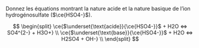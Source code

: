 ::: {.Exercise data-latex=""}

Donnez les équations montrant la nature acide et la nature basique de l'ion hydrogénosulfate ($\ce{HSO4-}$).

\vspace{\stretch{1}}

:::

::: {.Answer data-latex=""}

$$
\begin{split}
  \ce{$\underset{\text{acide}}{\ce{HSO4-}}$ + H2O <=> SO4^{2-} + H3O+} \\
  \ce{$\underset{\text{base}}{\ce{HSO4-}}$ + H2O <=> H2SO4 + OH-} \\
\end{split}
$$

:::